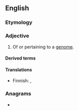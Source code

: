 ==English==

===Etymology===
{{suffix|en|genome|ic}}

===Adjective===
{{en-adj|-}}

# {{lb|en|genetics}} Of or pertaining to a [[genome]].

====Derived terms====
{{der3|lang=en
|epigenomic
|phylogenomic
|metagenomic
|postgenomic
|genomically
|intergenomic
|intragenomic
|pharmacogenomic
|subgenomic
|extragenomic
|genomic plasticity
|genomic equivalence
|nongenomic
|oncogenomic
|neurogenomic
|pregenomic
|macrogenomic
|multigenomic}}

====Translations====
{{trans-top|of or pertaining to a genome}}
* Finnish: {{t|fi|genominen}}, {{t+|fi|genomi|alt=genomi-}}
{{trans-mid}}
{{trans-bottom}}

===Anagrams===
* {{anagrams|en|comeing}}